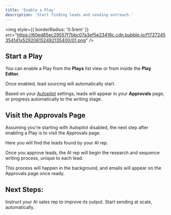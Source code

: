 ```yaml
---
title: 'Enable a Play'
description: 'Start finding leads and sending outreach.'
---
```


<img
  style={{ borderRadius: '0.5rem' }}
  src="https://60ed85ec29557f7bbc07a3ef5e23416c.cdn.bubble.io/f1727245354141x529206152492135400/01.png"
/>

## Start a Play

You can enable a Play from the **Plays** list view or from inside the **Play Editor**. 

Once enabled, lead sourcing will automatically start.

Based on your [Autopilot](/launch/autopilot) settings, leads will appear in your **Approvals** page, or progress automatically to the writing stage.


## Visit the Approvals Page

Assuming you're starting with Autopilot disabled, the next step after enabling a Play is to visit the Approvals page. 

Here you will find the leads found by your AI rep.

Once you approve leads, the AI rep will begin the research and sequence writing process, unique to each lead.

This process will happen in the background, and emails will appear on the Approvals page once ready.


## Next Steps: 

<CardGroup cols={2}>
  <Card
    title="Train your AI Rep"
    icon="bolt"
    href="/launch/training"
  >
    Instruct your AI sales rep to improve its output.
  </Card>
  <Card
    title="Enable Autopilot"
    icon="toggle-on"
    href="/launch/autopilot"
  >
    Start sending at scale, automatically.
  </Card>
</CardGroup>
